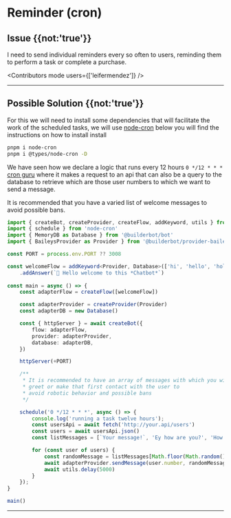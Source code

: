

# Reminder (cron)

## Issue {{not:'true'}}
I need to send individual reminders every so often to users, reminding them to perform a task or complete a purchase.

<Contributors mode users={['leifermendez']} />

---

## Possible Solution {{not:'true'}}

For this we will need to install some dependencies that will facilitate the work of the scheduled tasks, we will use [node-cron](https://www.npmjs.com/package/node-cron) below you will find the instructions on how to install
install

```bash
pnpm i node-cron
pnpm i @types/node-cron -D
```

We have seen how we declare a logic that runs every 12 hours `0 */12 * * *` [cron guru](https://crontab.guru/every-12-hours) where it makes a request to an api that can also be a query to the database to retrieve which are those user numbers to which we want to send a message.

<Warning>
It is recommended that you have a varied list of welcome messages to avoid possible bans.
</Warning>

```ts {{ title: 'app.ts' }}
import { createBot, createProvider, createFlow, addKeyword, utils } from '@builderbot/bot'
import { schedule } from 'node-cron'
import { MemoryDB as Database } from '@builderbot/bot'
import { BaileysProvider as Provider } from '@builderbot/provider-baileys'

const PORT = process.env.PORT ?? 3008

const welcomeFlow = addKeyword<Provider, Database>(['hi', 'hello', 'hola'])
    .addAnswer(`🙌 Hello welcome to this *Chatbot*`)
  
const main = async () => {
    const adapterFlow = createFlow([welcomeFlow])

    const adapterProvider = createProvider(Provider)
    const adapterDB = new Database()

    const { httpServer } = await createBot({
        flow: adapterFlow,
        provider: adapterProvider,
        database: adapterDB,
    })

    httpServer(+PORT)

    /**
     * It is recommended to have an array of messages with which you will 
     * greet or make that first contact with the user to
     * avoid robotic behavior and possible bans
     */

    schedule('0 */12 * * *', async () => {
        console.log('running a task twelve hours');
        const usersApi = await fetch('http://your.api/users')
        const users = await usersApi.json()
        const listMessages = [`Your message!`, 'Ey how are you?', 'How do you doing?']

        for (const user of users) {
            const randomMessage = listMessages[Math.floor(Math.random() * listMessages.length)]
            await adapterProvider.sendMessage(user.number, randomMessage, {})
            await utils.delay(5000)
        }
    });
}

main()
```
---
